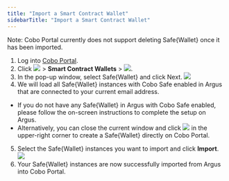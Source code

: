 ```yaml
---
title: "Import a Smart Contract Wallet"
sidebarTitle: "Import a Smart Contract Wallet"
---
```


Note: Cobo Portal currently does not support deleting Safe&#123;Wallet&#125; once it has been imported.

1. Log into [Cobo Portal](https://portal.cobo.com/login).
2. Click <img src="/en/images/smart-contract-wallet/button_wallet.svg" className="icon"></img> > **Smart Contract Wallets** > <img src="/en/images/smart-contract-wallet/button_import.svg" className="icon"></img>.
3. In the pop-up window, select Safe&#123;Wallet&#125; and click Next.
<img src="/en/images/smart-contract-wallet/2.png" className="screenshot_modal"></img>
4. We will load all Safe&#123;Wallet&#125; instances with Cobo Safe enabled in Argus that are connected to your current email address.
- If you do not have any Safe&#123;Wallet&#125; in Argus with Cobo Safe enabled, please follow the on-screen instructions to complete the setup on Argus.
- Alternatively, you can close the current window and click <img src="/en/images/smart-contract-wallet/button_create.svg" className="icon"></img> in the upper-right corner to create a Safe&#123;Wallet&#125; directly on Cobo Portal.
5. Select the Safe&#123;Wallet&#125; instances you want to import and click **Import**.
<img src="/en/images/smart-contract-wallet/3.png" className="screenshot_modal"></img>
6. Your Safe&#123;Wallet&#125; instances are now successfully imported from Argus into Cobo Portal.